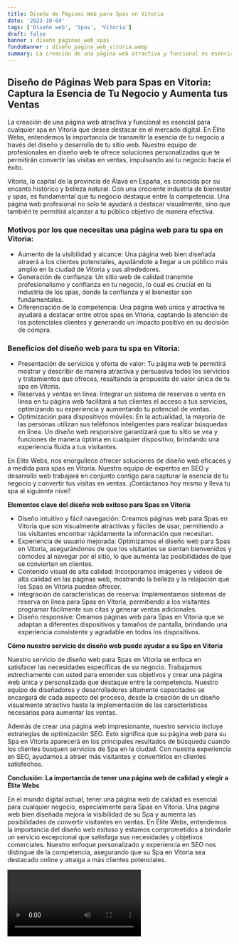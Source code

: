 ```yaml
---
title: Diseño de Páginas Web para Spas en Vitoria
date: '2023-10-04'
tags: ['Diseño web', 'Spas', 'Vitoria']
draft: false
banner : diseño_paginas_web_spas
fondoBanner : diseño_pagina_web_vitoria.webp
summary: La creación de una página web atractiva y funcional es esencial para cualquier spa en Vitoria que desee destacar en el mercado digital. En Élite Webs, entendemos la importancia de transmitir la esencia de tu negocio a través del diseño y desarrollo de tu sitio web. Nuestro equipo de profesionales en diseño web te ofrece soluciones personalizadas que te permitirán convertir las visitas en ventas, impulsando así tu negocio hacia el éxito.
---
```


## Diseño de Páginas Web para Spas en Vitoria: Captura la Esencia de Tu Negocio y Aumenta tus Ventas

La creación de una página web atractiva y funcional es esencial para cualquier spa en Vitoria que desee destacar en el mercado digital. En Élite Webs, entendemos la importancia de transmitir la esencia de tu negocio a través del diseño y desarrollo de tu sitio web. Nuestro equipo de profesionales en diseño web te ofrece soluciones personalizadas que te permitirán convertir las visitas en ventas, impulsando así tu negocio hacia el éxito.

Vitoria, la capital de la provincia de Álava en España, es conocida por su encanto histórico y belleza natural. Con una creciente industria de bienestar y spas, es fundamental que tu negocio destaque entre la competencia. Una página web profesional no solo te ayudará a destacar visualmente, sino que también te permitirá alcanzar a tu público objetivo de manera efectiva. 

### Motivos por los que necesitas una página web para tu spa en Vitoria:

- Aumento de la visibilidad y alcance: Una página web bien diseñada atraerá a los clientes potenciales, ayudándote a llegar a un público más amplio en la ciudad de Vitoria y sus alrededores.
- Generación de confianza: Un sitio web de calidad transmite profesionalismo y confianza en tu negocio, lo cual es crucial en la industria de los spas, donde la confianza y el bienestar son fundamentales.
- Diferenciación de la competencia: Una página web única y atractiva te ayudará a destacar entre otros spas en Vitoria, captando la atención de los potenciales clientes y generando un impacto positivo en su decisión de compra.

### Beneficios del diseño web para tu spa en Vitoria:

- Presentación de servicios y oferta de valor: Tu página web te permitirá mostrar y describir de manera atractiva y persuasiva todos los servicios y tratamientos que ofreces, resaltando la propuesta de valor única de tu spa en Vitoria.
- Reservas y ventas en línea: Integrar un sistema de reservas o venta en línea en tu página web facilitará a tus clientes el acceso a tus servicios, optimizando su experiencia y aumentando tu potencial de ventas.
- Optimización para dispositivos móviles: En la actualidad, la mayoría de las personas utilizan sus teléfonos inteligentes para realizar búsquedas en línea. Un diseño web responsive garantizará que tu sitio se vea y funciones de manera óptima en cualquier dispositivo, brindando una experiencia fluida a tus visitantes.

En Élite Webs, nos enorgullece ofrecer soluciones de diseño web eficaces y a medida para spas en Vitoria. Nuestro equipo de expertos en SEO y desarrollo web trabajará en conjunto contigo para capturar la esencia de tu negocio y convertir tus visitas en ventas. ¡Contáctanos hoy mismo y lleva tu spa al siguiente nivel!

<GifSeo />

<Cta />

**Elementos clave del diseño web exitoso para Spas en Vitoria**

- Diseño intuitivo y fácil navegación: Creamos páginas web para Spas en Vitoria que son visualmente atractivas y fáciles de usar, permitiendo a los visitantes encontrar rápidamente la información que necesitan.
- Experiencia de usuario mejorada: Optimizamos el diseño web para Spas en Vitoria, asegurándonos de que los visitantes se sientan bienvenidos y cómodos al navegar por el sitio, lo que aumenta las posibilidades de que se conviertan en clientes.
- Contenido visual de alta calidad: Incorporamos imágenes y videos de alta calidad en las páginas web, mostrando la belleza y la relajación que los Spas en Vitoria pueden ofrecer.
- Integración de características de reserva: Implementamos sistemas de reserva en línea para Spas en Vitoria, permitiendo a los visitantes programar fácilmente sus citas y generar ventas adicionales.
- Diseño responsive: Creamos páginas web para Spas en Vitoria que se adaptan a diferentes dispositivos y tamaños de pantalla, brindando una experiencia consistente y agradable en todos los dispositivos.

**Cómo nuestro servicio de diseño web puede ayudar a su Spa en Vitoria**

Nuestro servicio de diseño web para Spas en Vitoria se enfoca en satisfacer las necesidades específicas de su negocio. Trabajamos estrechamente con usted para entender sus objetivos y crear una página web única y personalizada que destaque entre la competencia. Nuestro equipo de diseñadores y desarrolladores altamente capacitados se encargará de cada aspecto del proceso, desde la creación de un diseño visualmente atractivo hasta la implementación de las características necesarias para aumentar las ventas.

Además de crear una página web impresionante, nuestro servicio incluye estrategias de optimización SEO. Esto significa que su página web para su Spa en Vitoria aparecerá en los principales resultados de búsqueda cuando los clientes busquen servicios de Spa en la ciudad. Con nuestra experiencia en SEO, ayudamos a atraer más visitantes y convertirlos en clientes satisfechos.

**Conclusión: La importancia de tener una página web de calidad y elegir a Élite Webs**

En el mundo digital actual, tener una página web de calidad es esencial para cualquier negocio, especialmente para Spas en Vitoria. Una página web bien diseñada mejora la visibilidad de su Spa y aumenta las posibilidades de convertir visitantes en ventas. En Élite Webs, entendemos la importancia del diseño web exitoso y estamos comprometidos a brindarle un servicio excepcional que satisfaga sus necesidades y objetivos comerciales. Nuestro enfoque personalizado y experiencia en SEO nos distingue de la competencia, asegurando que su Spa en Vitoria sea destacado online y atraiga a más clientes potenciales.

<Video />

<CtaBot job='Spas' city='Vitoria'/>

<Gmaps query='Vitoria+españa+maps' />